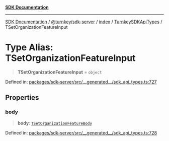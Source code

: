 [**SDK Documentation**](../../../../../../README.mdx)

***

[SDK Documentation](../../../../../../packages.mdx) / [@turnkey/sdk-server](../../../../README.mdx) / [index](../../../README.mdx) / [TurnkeySDKApiTypes](../README.mdx) / TSetOrganizationFeatureInput

# Type Alias: TSetOrganizationFeatureInput

> **TSetOrganizationFeatureInput** = `object`

Defined in: [packages/sdk-server/src/\_\_generated\_\_/sdk\_api\_types.ts:727](https://github.com/tkhq/sdk/blob/fd49bfe86475c8603b3eb385aa101efa36fa32fc/packages/sdk-server/src/__generated__/sdk_api_types.ts#L727)

## Properties

### body

> **body**: [`TSetOrganizationFeatureBody`](TSetOrganizationFeatureBody.mdx)

Defined in: [packages/sdk-server/src/\_\_generated\_\_/sdk\_api\_types.ts:728](https://github.com/tkhq/sdk/blob/fd49bfe86475c8603b3eb385aa101efa36fa32fc/packages/sdk-server/src/__generated__/sdk_api_types.ts#L728)
